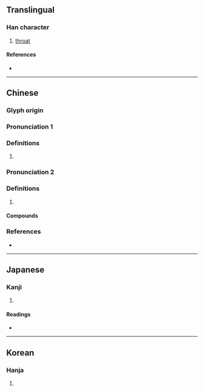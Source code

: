 {{character info/new}}
==Translingual==

===Han character===
{{Han char|rn=30|rad=口|as=04|sn=7|four=60017|canj=RYHN|ids=⿰口亢}}

# [[throat]]

====References====
* {{Han ref|kx=0178.170|dkj=03353|dj=0396.030|hdz=10594.050|uh=542D|ud=21549|bh=A75C|bd=42844}}

----

==Chinese==
{{zh-forms}}

===Glyph origin===
{{Han etym}}

===Pronunciation 1===
{{zh-pron
|m=kēng
|c=hang1
|mn=qz,xm,zz:khóng/tw:khngh/tw:khōng
|mc=y
|oc=y
|cat=
}}

===Definitions===
{{zh-hanzi}}

# {{rfdef|zh}}

===Pronunciation 2===
{{zh-pron
|m=háng
|c=hong4
|mn=qz,xm,zz:hâng/qz,xm:hông
|mc=y
|oc=y
|cat=
}}

===Definitions===
{{zh-hanzi}}

# {{rfdef|zh}}

====Compounds====
{{zh-der|不吭氣|不敢吭聲|引吭高歌|引吭|吭聲|悶不吭聲|吭氣|吭哧|搗虛批吭|扼吭|扼吭拊背}}

===References===
* {{R:yue:mfccd}}

----

==Japanese==

===Kanji===
{{ja-kanji|grade=|rs=口04}}

# {{defn|lang=ja|sort=口04}}

====Readings====
* {{ja-readings|on=[[こう]] (kō)|kun=[[のど]] (nodo)}}

----

==Korean==

===Hanja===
{{ko-hanja|hangeul=항|rv=hang|mr=hang}}

# {{defn|lang=ko|sort=口04}}